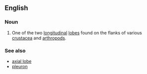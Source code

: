 ==English==

===Noun===
{{en-noun|head=[[pleural]] [[lobe]]}}

# {{context|anatomy}} One of the two [[longitudinal]] [[lobe]]s found on the flanks of various [[crustacea]] and [[arthropod]]s. 

===See also===
* [[axial lobe]]
* [[pleuron]]